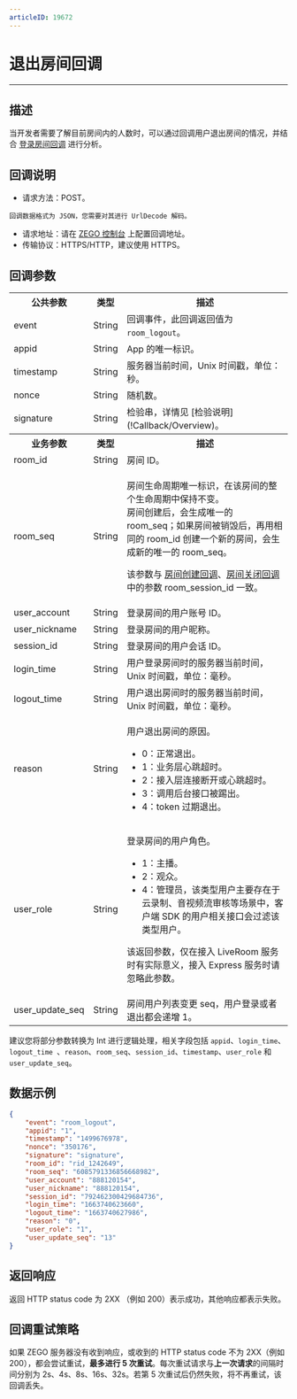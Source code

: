 ```yaml
---
articleID: 19672
---
```



# 退出房间回调

- - -

## 描述

当开发者需要了解目前房间内的人数时，可以通过回调用户退出房间的情况，并结合 [登录房间回调](!Callback/Loginroom_callback) 进行分析。

## 回调说明

- 请求方法：POST。

<Note title="说明">


    回调数据格式为 JSON，您需要对其进行 UrlDecode 解码。
    
</Note>




- 请求地址：请在 [ZEGO 控制台](https://console.zego.im/) 上配置回调地址。
- 传输协议：HTTPS/HTTP，建议使用 HTTPS。



## 回调参数

<table>
  
<tbody><tr>
<th>公共参数</th>
<th>类型</th>
<th>描述</th>
</tr>
<tr>
<td>event</td>
<td>String</td>
<td>回调事件，此回调返回值为 <code>room_logout</code>。</td>
</tr>
<tr>
<td>appid</td>
<td>String</td>
<td>App 的唯一标识。</td>
</tr>
<tr>
<td>timestamp</td>
<td>String</td>
<td>服务器当前时间，Unix 时间戳，单位：秒。</td>
</tr>
<tr>
<td>nonce</td>
<td>String</td>
<td>随机数。</td>
</tr>
<tr>
<td>signature</td>
<td>String</td>
<td>检验串，详情见 [检验说明](!Callback/Overview)。</td>
</tr>
<tr>
<th>业务参数</th>
<th>类型</th>
<th>描述</th>
</tr>
<tr>
<td>room_id</td>
<td>String</td>
<td>房间 ID。</td>
</tr>
<tr>
<td>room_seq</td>
<td>String</td>
<td><p>房间生命周期唯一标识，在该房间的整个生命周期中保持不变。<br />房间创建后，会生成唯一的 room_seq；如果房间被销毁后，再用相同的 room_id 创建一个新的房间，会生成新的唯一的 room_seq。</p><p>该参数与 <a href="!room_create_callback">房间创建回调</a>、<a href="!room_close_callback">房间关闭回调</a> 中的参数 room_session_id 一致。</p></td>
</tr>
<tr>
<td>user_account</td>
<td>String</td>
<td>登录房间的用户账号 ID。</td>
</tr>
<tr>
<td>user_nickname</td>
<td>String</td>
<td>登录房间的用户昵称。</td>
</tr>
<tr>
<td>session_id</td>
<td>String</td>
<td>登录房间的用户会话 ID。</td>
</tr>
<tr>
<td>login_time</td>
<td>String</td>
<td>用户登录房间时的服务器当前时间，Unix 时间戳，单位：毫秒。</td>
</tr>
<tr>
<td>logout_time</td>
<td>String</td>
<td>用户退出房间时的服务器当前时间，Unix 时间戳，单位：毫秒。</td>
</tr>
<tr>
<td>reason</td>
<td>String</td>
<td><p>用户退出房间的原因。</p><ul><li>0：正常退出。</li><li>1：业务层心跳超时。</li><li>2：接入层连接断开或心跳超时。</li><li>3：调用后台接口被踢出。</li><li>4：token 过期退出。</li></ul></td>
</tr>
<tr>
<td>user_role</td>
<td>String</td>
<td><p>登录房间的用户角色。</p><ul><li>1：主播。</li><li>2：观众。</li><li>4：管理员，该类型用户主要存在于云录制、音视频流审核等场景中，客户端 SDK 的用户相关接口会过滤该类型用户。</li></ul><p>该返回参数，仅在接入 LiveRoom 服务时有实际意义，接入 Express 服务时请忽略此参数。</p></td>
</tr>
<tr>
<td>user_update_seq</td>
<td>String</td>
<td>房间用户列表变更 seq，用户登录或者退出都会递增 1。</td>
</tr>
</tbody></table>

<Note title="说明">



建议您将部分参数转换为 Int 进行逻辑处理，相关字段包括 `appid`、`login_time`、`logout_time `、`reason`、`room_seq`、`session_id`、`timestamp`、`user_role` 和 `user_update_seq`。

</Note>





## 数据示例

```json
{
    "event": "room_logout",
    "appid": "1",
    "timestamp": "1499676978",
    "nonce": "350176",
    "signature": "signature",
    "room_id": "rid_1242649",
    "room_seq": "6085791336856668982",
    "user_account": "888120154",
    "user_nickname": "888120154",
    "session_id": "792462300429684736",
    "login_time": "1663740623660",
    "logout_time": "1663740627986",
    "reason": "0",
    "user_role": "1",
    "user_update_seq": "13"
}
```

## 返回响应


返回 HTTP status code 为 2XX （例如 200）表示成功，其他响应都表示失败。


## 回调重试策略


如果 ZEGO 服务器没有收到响应，或收到的 HTTP status code 不为 2XX（例如 200），都会尝试重试，**最多进行 5 次重试**。每次重试请求与**上一次请求**的间隔时间分别为 2s、4s、8s、16s、32s。若第 5 次重试后仍然失败，将不再重试，该回调丢失。
